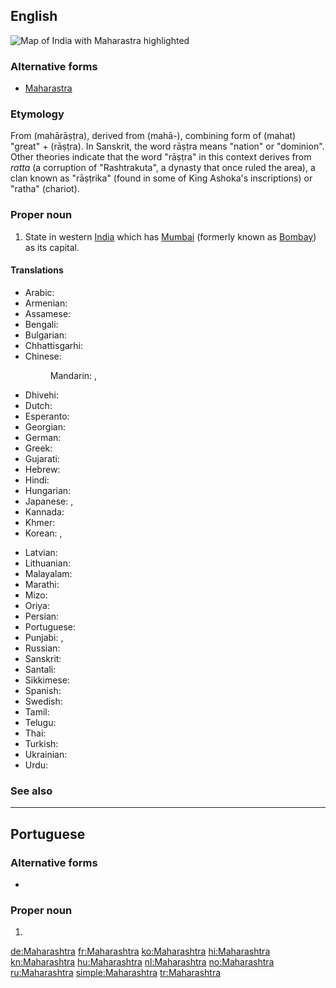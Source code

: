 ==English==
[[Image:Maharashtra in India (disputed hatched).svg|thumb|Map of India with Maharastra highlighted]]
{{wikipedia}}

===Alternative forms===
* [[Maharastra]]

===Etymology===
From {{etyl|sa|en}} {{m|sa|महाराष्ट्र}} (mahārāṣṭra), derived from {{m|sa|महा-}} (mahā-), combining form of {{m|sa|महत्}} (mahat) "great" + {{m|sa|राष्ट्र}} (rāṣṭra). In Sanskrit, the word rāṣṭra means "nation" or "dominion". Other theories indicate that the word "rāṣṭra" in this context derives from ''ratta'' (a corruption of "Rashtrakuta", a dynasty that once ruled the area), a clan known as "rāṣṭrika" (found in some of King Ashoka's inscriptions) or "ratha" (chariot).

===Proper noun===
{{en-proper noun}}

# State in western [[India]] which has [[Mumbai]] (formerly known as [[Bombay]]) as its capital.

====Translations====
{{trans-top|state in western India}}
* Arabic: {{t|ar|مَاهَارَاشْتْرَا|f|tr=maharaštrā}}
* Armenian: {{t|hy|Մահարաշտրա}}
* Assamese: {{t-needed|as}}
* Bengali: {{t|bn|মহারাষ্ট্র|sc=Beng|tr=mahārāṣṭra}}
* Bulgarian: {{t|bg|Махаращра|sc=Cyrl}}
* Chhattisgarhi: {{t-needed|hne}}
* Chinese:
*: Mandarin: {{t|cmn|馬哈拉施特拉邦|sc=Hani}}, {{t+|cmn|马哈拉施特拉邦|tr=Mǎhālāshītèlā-bāng|sc=Hani}}
* Dhivehi: {{t|dv|މަހާރާޝްތުރާ|sc=Thaa}}
* Dutch: {{t+|nl|Maharashtra}}
* Esperanto: {{t|eo|Maharaŝtro}}
* Georgian: {{t|ka|მაჰარაშტრა}}
* German: {{t+|de|Maharashtra}}
* Greek: {{t+|el|Μαχαράστρα}}
* Gujarati: {{t|gu|મહારાષ્ટ્ર|sc=Gujr|tr=mahārāṣṭra}}
* Hebrew: {{t|he|מהרשטרה}}
* Hindi: {{t+|hi|महाराष्ट्र|tr=mahārāṣṭra}}
* Hungarian: {{t+|hu|Mahárástra}}
* Japanese: {{t|ja|マハラシュトラ州|tr=Maharashutora-shū}}, {{t|ja|マハラシュトラ|tr=Maharashutora}}
* Kannada: {{t+|kn|ಮಹಾರಾಷ್ಟ್ರ|sc=Knda}}
* Khmer: {{t|km|មហារាឝ្ត្រ|tr=mɔhaarieshtrɑɑ|sc=Khmr}}
* Korean: {{t+|ko|마하라슈트라 주|tr=Maharasyuteura ju|sc=Hang}}, {{t|ko|마하라슈트라|tr=Maharasyuteura|sc=Hang}}
{{trans-mid}}
* Latvian: {{t|lv|Mahārāštra}}
* Lithuanian: {{t|lt|Maharaštra}}
* Malayalam: {{t|ml|മഹാരാഷ്ട്ര|sc=Mlym}}
* Marathi: {{t|mr|महाराष्ट्र|tr=Mahārāṣṭra|sc=Deva}}
* Mizo: {{t-needed|lus}}
* Oriya: {{t+|or|ମହାରାଷ୍ଟ୍ର|sc=Orya|tr=mahārāṣṭra}}
* Persian: {{t|fa|مهاراشترا}}
* Portuguese: {{t|pt|Maharashtra|f}}
* Punjabi: {{t|pa|ਮਹਾਰਾਸ਼ਟਰ|sc=Guru|tr=mahārāśṭara}}, {{t|pa|ਮਹਾਂਰਾਸ਼ਟਰ|m|sc=Guru|tr=mahānrāśṭara}}
* Russian: {{t+|ru|Махара́штра|f}}
* Sanskrit: {{t|sa|महाराष्ट्र|tr=mahārāṣṭra}}
* Santali: {{t-needed|sat}}
* Sikkimese: {{t-needed|sip}}
* Spanish: {{t|es|Maharashtra}}
* Swedish: {{t|sv|Maharashtra}}
* Tamil: {{t|ta|மகாராட்டிரம்|sc=Taml}}
* Telugu: {{t+|te|మహారాష్ట్ర}}
* Thai: {{t|th|รัฐมหาราษฏระ|tr=rát máhăa-râatsòtrá}}
* Turkish: {{t+|tr|Maharaştra}}
* Ukrainian: {{t|uk|Махараштра|sc=Cyrl}}
* Urdu: {{t|ur|مہاراشٹر|tr=mahārāṣṭra}}
{{trans-bottom}}

===See also===
{{list:states of India/en}}

----

==Portuguese==

===Alternative forms===
* {{l|pt|Maharastra}}

===Proper noun===
{{pt-proper noun|f}}

# {{place|pt|state|c/India|t1=Maharashtra}}

[[de:Maharashtra]]
[[fr:Maharashtra]]
[[ko:Maharashtra]]
[[hi:Maharashtra]]
[[kn:Maharashtra]]
[[hu:Maharashtra]]
[[nl:Maharashtra]]
[[no:Maharashtra]]
[[ru:Maharashtra]]
[[simple:Maharashtra]]
[[tr:Maharashtra]]